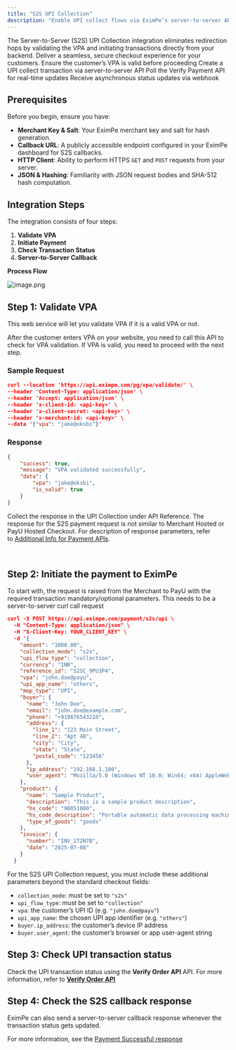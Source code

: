```yaml
---
title: "S2S UPI Collection"
description: "Enable UPI collect flows via EximPe’s server-to-server API with minimal redirection"
---
```


<Note>
  The Server-to-Server (S2S) UPI Collection integration eliminates redirection hops by validating the VPA and initiating transactions directly from your backend. Deliver a seamless, secure checkout experience for your customers.
</Note>

<CardGroup cols={4}>
  <Card title="Validate VPA" icon="user-check" href="#step-1-validate-vpa">
    Ensure the customer’s VPA is valid before proceeding
  </Card>
  <Card title="Initiate Payment" icon="credit-card" href="#step-2-initiate-payment">
    Create a UPI collect transaction via server-to-server API
  </Card>
  <Card title="Check Status" icon="clock" href="#step-3-check-transaction-status">
    Poll the Verify Payment API for real-time updates
  </Card>
  <Card title="Server Callback" icon="server" href="#step-4-server-to-server-callback-response">
    Receive asynchronous status updates via webhook
  </Card>
</CardGroup>

## Prerequisites

Before you begin, ensure you have:

- **Merchant Key & Salt**: Your EximPe merchant key and salt for hash generation.
- **Callback URL**: A publicly accessible endpoint configured in your EximPe dashboard for S2S callbacks.
- **HTTP Client**: Ability to perform HTTPS `GET` and `POST` requests from your server.
- **JSON & Hashing**: Familiarity with JSON request bodies and SHA-512 hash computation.

## Integration Steps

The integration consists of four steps:

1. **Validate VPA**
2. **Initiate Payment**
3. **Check Transaction Status**
4. **Server-to-Server Callback**

**Process Flow**

![image.png](/images/image.png)

## Step 1: Validate VPA

This web service will let you validate VPA if it is a valid VPA or not.

After the customer enters VPA on your website, you need to call this API to check for VPA validation. If VPA is valid, you need to proceed with the next step.

### Sample Request

```json
curl --location 'https://api.eximpe.com/pg/vpa/validate/' \
--header 'Content-Type: application/json' \
--header 'Accept: application/json' \
--header 'x-client-id: <api-key>' \
--header 'x-client-secret: <api-key>' \
--header 'x-merchant-id: <api-key>' \
--data '{"vpa": "jake@oksbi"}'
```

### Response

```json
{
    "success": true,
    "message": "VPA validated successfully",
    "data": {
        "vpa": "jake@oksbi",
        "is_valid": true
    }
}
```

Collect the response in the UPI Collection under API Reference. The response for the S2S payment request is not similar to Merchant Hosted or PayU Hosted Checkout. For description of response parameters, refer to [Additional Info for Payment APIs](https://docs.payu.in/reference/addl_info-payment-apis#response-for-initial-server-to-server-request).

 

## Step 2: Initiate the payment to EximPe

To start with, the request is raised from the Merchant to PayU with the required transaction mandatory/optional parameters. This needs to be a server-to-server curl call request

```json
curl -X POST https://api.eximpe.com/payment/s2s/upi \
  -H "Content-Type: application/json" \
  -H "X-Client-Key: YOUR_CLIENT_KEY" \
  -d '{
    "amount": "1000.00",
    "collection_mode": "s2s",
    "upi_flow_type": "collection",
    "currency": "INR",
    "reference_id": "S2SC_9PU3P4",
    "vpa": "john.doe@payu",
    "upi_app_name": "others",
    "mop_type": "UPI",
    "buyer": {
      "name": "John Doe",
      "email": "john.doe@example.com",
      "phone": "+919876543210",
      "address": {
        "line_1": "123 Main Street",
        "line_2": "Apt 4B",
        "city": "City",
        "state": "State",
        "postal_code": "123456"
      },
      "ip_address": "192.168.1.100",
      "user_agent": "Mozilla/5.0 (Windows NT 10.0; Win64; x64) AppleWebKit/537.36 (KHTML, like Gecko) Chrome/91.0.4472.124 Safari/537.36"
    },
    "product": {
      "name": "Sample Product",
      "description": "This is a sample product description",
      "hs_code": "98051000",
      "hs_code_description": "Portable automatic data processing machines",
      "type_of_goods": "goods"
    },
    "invoice": {
      "number": "INV_1T2N7B",
      "date": "2025-07-08"
    }
  }
```

<Note>
  For the S2S UPI Collection request, you must include these additional parameters beyond the standard checkout fields:

  - `collection_mode`: must be set to `"s2s"`
  - `upi_flow_type`: must be set to `"collection"`
  - `vpa`: the customer’s UPI ID (e.g. `"john.doe@payu"`)
  - `upi_app_name`: the chosen UPI app identifier (e.g. `"others"`)
  - `buyer.ip_address`: the customer’s device IP address
  - `buyer.user_agent`: the customer’s browser or app user-agent string
</Note>

## Step 3: Check UPI transaction status

Check the UPI transaction status using the **Verify Order API** API. For more information, refer to **<u>Verify Order API</u>**

## Step 4: Check the S2S callback response

EximPe can also send a server-to-server callback response whenever the transaction status gets updated.

For more information, see the [Payment Successful response](https://docs.eximpe.com/api-reference/webhooks/payment-successful)